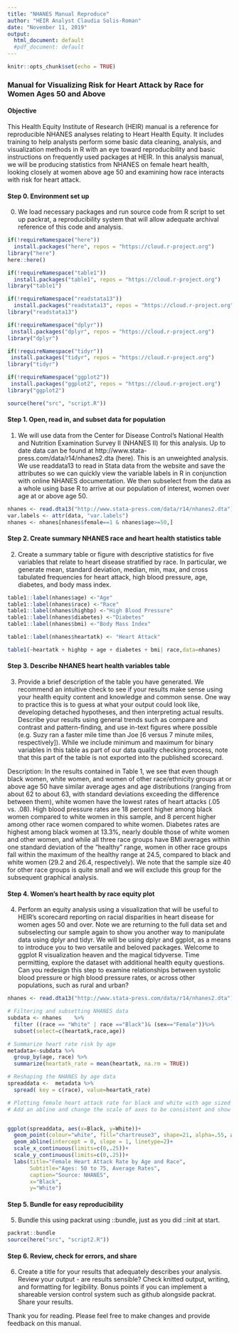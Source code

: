 ```yaml
---
title: "NHANES Manual Reproduce"
author: "HEIR Analyst Claudia Solis-Roman"
date: "November 11, 2019"
output:
  html_document: default
  #pdf_document: default
---
```


```r
knitr::opts_chunk$set(echo = TRUE)

```

### Manual for Visualizing Risk for Heart Attack by Race for Women Ages 50 and Above


#### Objective
This Health Equity Institute of Research (HEIR) manual is a reference for reproducible NHANES analyses relating to Heart Health Equity. It includes training to help analysts perform some basic data cleaning, analysis, and visualization methods in R with an eye toward reproducibility and basic instructions on frequently used packages at HEIR. In this analysis manual, we will be producing statistics from NHANES on female heart health, looking closely at women above age 50 and examining how race interacts with risk for heart attack.

#### Step 0. Environment set up
0. We load necessary packages and run source code from R script to set up packrat, a reproducibility system that will allow adequate archival reference of this code and analysis.
```r
if(!requireNamespace("here"))
  install.packages("here", repos = "https://cloud.r-project.org")
library("here")
here::here()

if(!requireNamespace("table1"))
  install.packages("table1", repos = "https://cloud.r-project.org")
library("table1")

if(!requireNamespace("readstata13"))
  install.packages("readstata13", repos = "https://cloud.r-project.org")
library("readstata13")

if(!requireNamespace("dplyr"))
 install.packages("dplyr", repos = "https://cloud.r-project.org")
library("dplyr")

if(!requireNamespace("tidyr"))
 install.packages("tidyr", repos = "https://cloud.r-project.org")
library("tidyr")

if(!requireNamespace("ggplot2"))
 install.packages("ggplot2", repos = "https://cloud.r-project.org")
library("ggplot2")

source(here("src", "script.R"))

```

#### Step 1. Open, read in, and subset data for population 
1. We will use data from the Center for Disease Control's National Health and Nutrition Examination Survey II (NHANES II) for this analysis. Up to date data can be found at http://www.stata-press.com/data/r14/nhanes2.dta (here). This is an unweighted analysis. We use readdata13 to read in Stata data from the website and save the attributes so we can quickly view the variable labels in R in conjunction with online NHANES documentation. We then subselect from the data as a whole using base R to arrive at our population of interest, women over age at or above age 50. 

```r
nhanes <- read.dta13("http://www.stata-press.com/data/r14/nhanes2.dta")
var.labels <- attr(data, "var.labels")
nhanes <- nhanes[nhanes$female==1 & nhanes$age>=50,]
```

#### Step 2. Create summary NHANES race and heart health statistics table
2. Create a summary table or figure with descriptive statistics for five variables that relate to heart disease stratified by race. In particular, we generate mean, standard deviation, median, min, max, and cross tabulated frequencies for heart attack, high blood pressure, age, diabetes, and body mass index.

```r

table1::label(nhanes$age) <-"Age"
table1::label(nhanes$race) <-"Race"
table1::label(nhanes$highbp) <-"High Blood Pressure"
table1::label(nhanes$diabetes) <-"Diabetes"
table1::label(nhanes$bmi) <-"Body Mass Index"

table1::label(nhanes$heartatk) <- "Heart Attack"

table1(~heartatk + highbp + age + diabetes + bmi| race,data=nhanes)

```


#### Step 3. Describe NHANES heart health variables table
3. Provide a brief description of the table you have generated. We recommend an intuitive check to see if your results make sense using your health equity content and knowledge and common sense. One way to practice this is to guess at what your output could look like, developing detached hypotheses, and then interpreting actual results. Describe your results using general trends such as compare and contrast and pattern-finding, and use in-text figures where possible (e.g. Suzy ran a faster mile time than Joe [6 versus 7 minute miles, respectively]). While we include minimum and maximum for binary variables in this table as part of our data quality checking process, note that this part of the table is not exported into the published scorecard.

Description: In the results contained in Table 1, we see that even though black women, white women, and women of other race/ethnicity groups at or above age 50 have similar average ages and age distributions (ranging from about 62 to about 63, with standard deviations exceeding the difference between them), white women have the lowest rates of heart attacks (.05 vs. .08). High blood pressure rates are 18 percent higher among black women compared to white women in this sample, and 8 percent higher among other race women compared to white women. Diabetes rates are highest among black women at 13.3%, nearly double those of white women and other women, and while all three race groups have BMI averages within one standard deviation of the "healthy" range, women in other race groups fall within the maximum of the healthy range at 24.5, compared to black and white women (29.2 and 26.4, respectively). We note that the sample size 40 for other race groups is quite small and we will exclude this group for the subsequent graphical analysis. 

#### Step 4. Women's heart health by race equity plot
4. Perform an equity analysis using a visualization that will be useful to HEIR's scorecard reporting on racial disparities in heart disease for women ages 50 and over. Note we are returning to the full data set and subselecting our sample again to show you another way to manipulate data using dplyr and tidyr. We will be using dplyr and ggplot, as a means to introduce you to two versatile and beloved packages. Welcome to ggplot R visualization heaven and the magical tidyverse. Time permitting, explore the dataset with additional health equity questions. Can you redesign this step to examine relationships between systolic blood pressure or high blood pressure rates, or across other populations, such as rural and urban?


```r
nhanes <- read.dta13("http://www.stata-press.com/data/r14/nhanes2.dta")

# Filtering and subsetting NHANES data
subdata <- nhanes    %>% 
  filter ((race == "White" | race =="Black")& (sex=="Female"))%>%
  subset(select=c(heartatk,race,age)) 

# Summarize heart rate risk by age
metadata<-subdata %>%
  group_by(age, race) %>%
  summarize(heartatk_rate = mean(heartatk, na.rm = TRUE))

# Reshaping the NHANES by age data
spreaddata <-  metadata %>% 
  spread( key = c(race), value=heartatk_rate)

# Plotting female heart attack rate for black and white with age sized dots
# Add an abline and change the scale of axes to be consistent and show line of equal outcomes


ggplot(spreaddata, aes(x=Black, y=White))+
  geom_point(colour="white", fill="chartreuse3", shape=21, alpha=.55, aes(size=age))+
  geom_abline(intercept = 0, slope = 1, linetype=2)+
  scale_x_continuous(limits=c(0,.25))+
  scale_y_continuous(limits=c(0,.25))+
  labs(title="Female Heart Attack Rate by Age and Race",
       Subtitle="Ages: 50 to 75, Average Rates",
       caption="Source: NHANES",
       x="Black",
       y="White")


```


#### Step 5. Bundle for easy reproducibility
5. Bundle this using packrat using ::bundle, just as you did ::init at start.

```r
packrat::bundle
source(here("src", "script2.R"))
```

#### Step 6. Review, check for errors, and share
6. Create a title for your results that adequately describes your analysis. Review your output - are results sensible? Check knitted output, writing, and formatting for legibility. Bonus points if you can implement a shareable version control system such as github alongside packrat. Share your results.

Thank you for reading. Please feel free to make changes and provide feedback on this manual.


